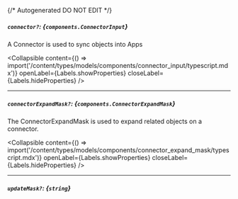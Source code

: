 {/* Autogenerated DO NOT EDIT  */}

##### `connector?`: *{`components.ConnectorInput`}*
A Connector is used to sync objects into Apps

<Collapsible content={() => import('/content/types/models/components/connector_input/typescript.mdx')} openLabel={Labels.showProperties} closeLabel={Labels.hideProperties} />


---
##### `connectorExpandMask?`: *{`components.ConnectorExpandMask`}*
The ConnectorExpandMask is used to expand related objects on a connector.

<Collapsible content={() => import('/content/types/models/components/connector_expand_mask/typescript.mdx')} openLabel={Labels.showProperties} closeLabel={Labels.hideProperties} />


---
##### `updateMask?`: *{`string`}*


